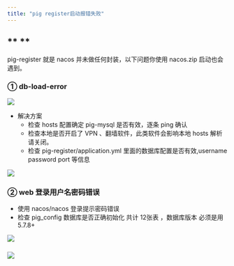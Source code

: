 ```yaml
---
title: "pig register启动报错失败"
---
```


## **  **
pig-register 就是 nacos 并未做任何封装，以下问题你使用 nacos.zip 启动也会遇到。

### ①  db-load-error 


![](https://cdn.nlark.com/yuque/0/2022/png/283679/1648777087693-688edcbe-4362-4ad1-bb27-dfaaebdd6d08.png)



+ 解决方案 
    - 检查 hosts 配置确定 pig-mysql 是否有效，逐条 ping 确认
    - 检查本地是否开启了 VPN 、翻墙软件，此类软件会影响本地 hosts 解析请关闭。
    - 检查 pig-register/application.yml 里面的数据库配置是否有效,username password port 等信息

![](https://cdn.nlark.com/yuque/0/2022/png/283679/1648777217607-7319ed0c-dd49-4182-9688-458ea4adde35.png)



### ②  web 登录用户名密码错误




+  使用  nacos/nacos 登录提示密码错误
+ 检查  pig_config 数据库是否正确初始化 共计 12张表 ，数据库版本 必须是用 5.7.8+



![](https://cdn.nlark.com/yuque/0/2022/png/283679/1648777455611-e34fa242-a210-4bb9-942c-28c2f90a231f.png)

### ![](https://cdn.nlark.com/yuque/0/2022/png/283679/1648777531676-f3ded6c0-511d-4c11-98a7-2001838c6c7c.png)
